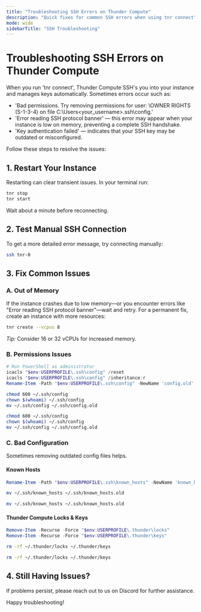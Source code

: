 ```yaml
---
title: "Troubleshooting SSH Errors on Thunder Compute"
description: "Quick fixes for common SSH errors when using tnr connect"
mode: wide
sidebarTitle: "SSH Troubleshooting"
---
```


# Troubleshooting SSH Errors on Thunder Compute

When you run 'tnr connect', Thunder Compute SSH's you into your instance and manages keys automatically. Sometimes errors occur such as:

- 'Bad permissions. Try removing permissions for user: \OWNER RIGHTS (S-1-3-4) on file C:\Users\<your_username>\.ssh\config.'
- 'Error reading SSH protocol banner' — this error may appear when your instance is low on memory, preventing a complete SSH handshake.
- 'Key authentication failed' — indicates that your SSH key may be outdated or misconfigured. 

Follow these steps to resolve the issues:

## 1. Restart Your Instance

Restarting can clear transient issues. In your terminal run:

```bash
tnr stop
tnr start
```

Wait about a minute before reconnecting.

## 2. Test Manual SSH Connection

To get a more detailed error message, try connecting manually:

```bash
ssh tnr-0
```

## 3. Fix Common Issues

### A. Out of Memory

If the instance crashes due to low memory—or you encounter errors like "Error reading SSH protocol banner"—wait and retry. For a permanent fix, create an instance with more resources:

```bash
tnr create --vcpus 8
```

*Tip:* Consider 16 or 32 vCPUs for increased memory.

### B. Permissions Issues

<CodeGroup>

```powershell Windows
# Run PowerShell as administrator
icacls "$env:USERPROFILE\.ssh\config" /reset
icacls "$env:USERPROFILE\.ssh\config" /inheritance:r
Rename-Item -Path "$env:USERPROFILE\.ssh\config" -NewName 'config.old'
```

```bash macOS
chmod 600 ~/.ssh/config
chown $(whoami) ~/.ssh/config
mv ~/.ssh/config ~/.ssh/config.old
```

```bash Linux/WSL
chmod 600 ~/.ssh/config
chown $(whoami) ~/.ssh/config
mv ~/.ssh/config ~/.ssh/config.old
```

</CodeGroup>

### C. Bad Configuration

Sometimes removing outdated config files helps.

#### Known Hosts

<CodeGroup>

```powershell Windows
Rename-Item -Path "$env:USERPROFILE\.ssh\known_hosts" -NewName 'known_hosts.old'
```

```bash macOS
mv ~/.ssh/known_hosts ~/.ssh/known_hosts.old
```

```bash Linux/WSL
mv ~/.ssh/known_hosts ~/.ssh/known_hosts.old
```

</CodeGroup>

#### Thunder Compute Locks & Keys

<CodeGroup>

```powershell Windows
Remove-Item -Recurse -Force "$env:USERPROFILE\.thunder\locks"
Remove-Item -Recurse -Force "$env:USERPROFILE\.thunder\keys"
```

```bash macOS
rm -rf ~/.thunder/locks ~/.thunder/keys
```

```bash Linux/WSL
rm -rf ~/.thunder/locks ~/.thunder/keys
```

</CodeGroup>

## 4. Still Having Issues?

If problems persist, please reach out to us on Discord for further assistance.

Happy troubleshooting!
